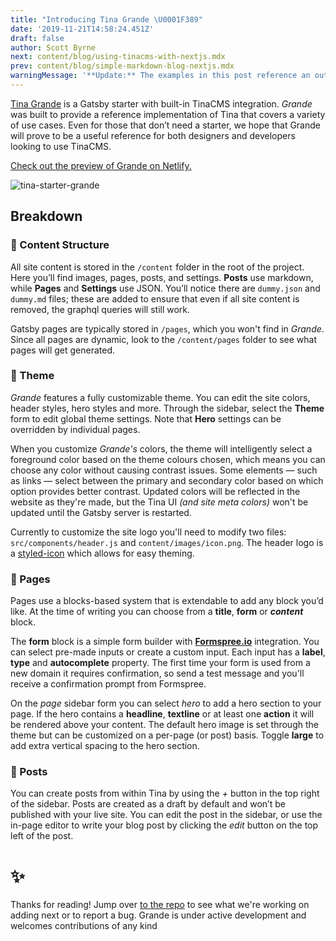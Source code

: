 ```yaml
---
title: "Introducing Tina Grande \U0001F389"
date: '2019-11-21T14:58:24.451Z'
draft: false
author: Scott Byrne
next: content/blog/using-tinacms-with-nextjs.mdx
prev: content/blog/simple-markdown-blog-nextjs.mdx
warningMessage: '**Update:** The examples in this post reference an outdated Gatsby implementation. We recommend using [Next.js](/docs/setup-overview/) for a solution with less friction.'
---
```


[Tina Grande](https://github.com/tinacms/tina-starter-grande 'Tina Grande Repo') is a Gatsby starter with built-in TinaCMS integration. _Grande_ was built to provide a reference implementation of Tina that covers a variety of use cases. Even for those that don’t need a starter, we hope that Grande will prove to be a useful reference for both designers and developers looking to use TinaCMS.

[Check out the preview of Grande on Netlify.](https://tina-starter-grande.netlify.com/ 'Tina Grande Preview - Netlify')

![tina-starter-grande](https://res.cloudinary.com/forestry-demo/image/upload/v1574451940/Tina%20Grande/Blog_image.png)

## Breakdown

### 🧱 Content Structure

All site content is stored in the `/content` folder in the root of the project. Here you’ll find images, pages, posts, and settings. **Posts** use markdown, while **Pages** and **Settings** use JSON. You’ll notice there are `dummy.json` and `dummy.md` files; these are added to ensure that even if all site content is removed, the graphql queries will still work.

Gatsby pages are typically stored in `/pages`, which you won't find in _Grande_. Since all pages are dynamic, look to the `/content/pages` folder to see what pages will get generated.

### 🎨 Theme

_Grande_ features a fully customizable theme. You can edit the site colors, header styles, hero styles and more. Through the sidebar, select the **Theme** form to edit global theme settings. Note that **Hero** settings can be overridden by individual pages.

When you customize _Grande's_ colors, the theme will intelligently select a foreground color based on the theme colours chosen, which means you can choose any color without causing contrast issues. Some elements — such as links — select between the primary and secondary color based on which option provides better contrast. Updated colors will be reflected in the website as they're made, but the Tina UI _(and site meta colors)_ won't be updated until the Gatsby server is restarted.

Currently to customize the site logo you'll need to modify two files: `src/components/header.js` and `content/images/icon.png`. The header logo is a [styled-icon](https://styled-icons.js.org/) which allows for easy theming.

### 📄 Pages

Pages use a blocks-based system that is extendable to add any block you’d like. At the time of writing you can choose from a **title**, **form** or _**content**_ block.

The **form** block is a simple form builder with [**Formspree.io**](https://formspree.io/ 'Formspree.io') integration. You can select pre-made inputs or create a custom input. Each input has a **label**, **type** and **autocomplete** property. The first time your form is used from a new domain it requires confirmation, so send a test message and you'll receive a confirmation prompt from Formspree.

On the _page_ sidebar form you can select _hero_ to add a hero section to your page. If the hero contains a **headline**, **textline** or at least one **action** it will be rendered above your content. The default hero image is set through the theme but can be customized on a per-page (or post) basis. Toggle **large** to add extra vertical spacing to the hero section.

### 📝 Posts

You can create posts from within Tina by using the _+_ button in the top right of the sidebar. Posts are created as a draft by default and won’t be published with your live site. You can edit the post in the sidebar, or use the in-page editor to write your blog post by clicking the _edit_ button on the top left of the post.

# ✨

Thanks for reading! Jump over [to the repo](https://github.com/tinacms/tina-starter-grande) to see what we're working on adding next or to report a bug. Grande is under active development and welcomes contributions of any kind
